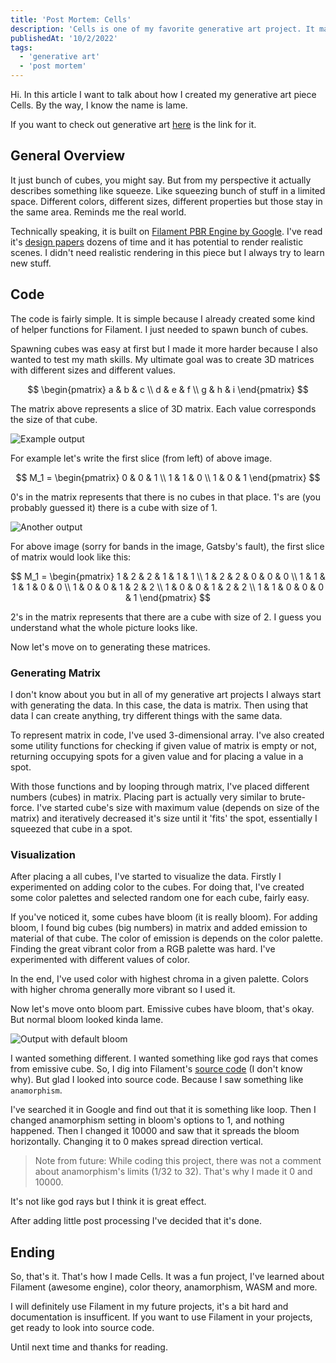 ```yaml
---
title: 'Post Mortem: Cells'
description: 'Cells is one of my favorite generative art project. It made me learn so many new things. In this article I will try to explain how I created Cells.'
publishedAt: '10/2/2022'
tags:
  - 'generative art'
  - 'post mortem'
---
```


Hi. In this article I want to talk about how I created my generative art piece Cells. By the way, I know the name is lame.

If you want to check out generative art [here](https://www.fxhash.xyz/generative/8009) is the link for it.

## General Overview

It just bunch of cubes, you might say. But from my perspective it actually describes something like squeeze. Like squeezing bunch of stuff in a limited space.
Different colors, different sizes, different properties but those stay in the same area. Reminds me the real world.

Technically speaking, it is built on [Filament PBR Engine by Google](https://github.com/google/filament). I've read it's
[design papers](https://google.github.io/filament/Filament.html) dozens of time and it has potential to render realistic scenes. I didn't need realistic rendering
in this piece but I always try to learn new stuff.

## Code

The code is fairly simple. It is simple because I already created some kind of helper functions for Filament. I just needed to spawn bunch of cubes.

Spawning cubes was easy at first but I made it more harder because I also wanted to test my math skills. My ultimate goal was to create 3D matrices with different
sizes and different values.

$$
\begin{pmatrix}
  a & b & c \\
  d & e & f \\
  g & h & i
\end{pmatrix}
$$

The matrix above represents a slice of 3D matrix. Each value corresponds the size of that cube.

![Example output](../cells-1.png)

For example let's write the first slice (from left) of above image.

$$
M_1 = \begin{pmatrix}
  0 & 0 & 1 \\
  1 & 1 & 0 \\
  1 & 0 & 1
\end{pmatrix}
$$

0's in the matrix represents that there is no cubes in that place. 1's are (you probably guessed it) there is a cube with size of 1.

![Another output](../cells-2.png)

For above image (sorry for bands in the image, Gatsby's fault), the first slice of matrix would look like this:

$$
M_1 = \begin{pmatrix}
  1 & 2 & 2 & 1 & 1 & 1 \\
  1 & 2 & 2 & 0 & 0 & 0 \\
  1 & 1 & 1 & 1 & 0 & 0 \\
  1 & 0 & 0 & 1 & 2 & 2 \\
  1 & 0 & 0 & 1 & 2 & 2 \\
  1 & 1 & 0 & 0 & 0 & 1
\end{pmatrix}
$$

2's in the matrix represents that there are a cube with size of 2. I guess you understand what the whole picture looks like.

Now let's move on to generating these matrices.

### Generating Matrix

I don't know about you but in all of my generative art projects I always start with generating the data. In this case, the data is matrix. Then using that data I can
create anything, try different things with the same data.

To represent matrix in code, I've used 3-dimensional array. I've also created some utility functions for checking if given value of matrix is empty or not,
returning occupying spots for a given value and for placing a value in a spot.

With those functions and by looping through matrix, I've placed different numbers (cubes) in matrix. Placing part is actually very similar to brute-force. I've started
cube's size with maximum value (depends on size of the matrix) and iteratively decreased it's size until it 'fits' the spot, essentially I squeezed that cube in a spot.

### Visualization

After placing a all cubes, I've started to visualize the data. Firstly I experimented on adding color to the cubes. For doing that, I've created some color palettes
and selected random one for each cube, fairly easy.

If you've noticed it, some cubes have bloom (it is really bloom). For adding bloom, I found big cubes (big numbers) in matrix and added emission to material of that cube.
The color of emission is depends on the color palette. Finding the great vibrant color from a RGB palette was hard. I've experimented with different values of color.

In the end, I've used color with highest chroma in a given palette. Colors with higher chroma generally more vibrant so I used it.

Now let's move onto bloom part. Emissive cubes have bloom, that's okay. But normal bloom looked kinda lame.

![Output with default bloom](../cells-3.png)

I wanted something different. I wanted something like god rays that comes from emissive cube. So, I dig into Filament's [source code](https://github.com/google/filament/blob/df6a100fcba66d9c99328a49d41fe3adecc0165d/filament/include/filament/Options.h#L132)
(I don't know why). But glad I looked into source code. Because I saw something like `anamorphism`.

I've searched it in Google and find out that it is something like loop. Then I changed anamorphism setting in bloom's options to 1, and nothing happened.
Then I changed it 10000 and saw that it spreads the bloom horizontally. Changing it to 0 makes spread direction vertical.

> Note from future:
> While coding this project, there was not a comment about anamorphism's limits (1/32 to 32). That's why I made it 0 and 10000.

It's not like god rays but I think it is great effect.

After adding little post processing I've decided that it's done.

## Ending

So, that's it. That's how I made Cells. It was a fun project, I've learned about Filament (awesome engine), color theory, anamorphism, WASM and more.

I will definitely use Filament in my future projects, it's a bit hard and documentation is insufficent. If you want to use Filament in your projects, get ready to
look into source code.

Until next time and thanks for reading.
